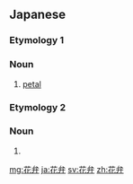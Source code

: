 ==Japanese==

===Etymology 1===
{{ja-kanjitab|か|べん|yomi=o}}

===Noun===
{{ja-noun|kyu=花瓣|かべん}}

# {{lb|ja|botany|sort=かべん}} [[petal]]

===Etymology 2===
{{ja-kanjitab}}

===Noun===
{{ja-noun|はなびら}}

# {{alternative form of|花びら|lang=ja}}

[[mg:花弁]]
[[ja:花弁]]
[[sv:花弁]]
[[zh:花弁]]